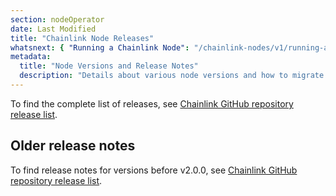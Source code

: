 ```yaml
---
section: nodeOperator
date: Last Modified
title: "Chainlink Node Releases"
whatsnext: { "Running a Chainlink Node": "/chainlink-nodes/v1/running-a-chainlink-node" }
metadata:
  title: "Node Versions and Release Notes"
  description: "Details about various node versions and how to migrate between them."
---
```



To find the complete list of releases, see [Chainlink GitHub repository release list](https://github.com/smartcontractkit/chainlink/releases).

<ReleaseNotes topic="general" subtopic="nodes"></ReleaseNotes>

## Older release notes

To find release notes for versions before v2.0.0, see [Chainlink GitHub repository release list](https://github.com/smartcontractkit/chainlink/releases).
